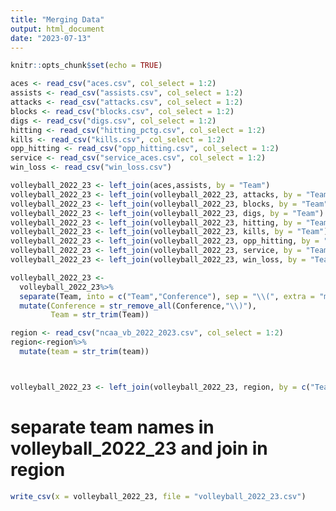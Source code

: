 ```yaml
---
title: "Merging Data"
output: html_document
date: "2023-07-13"
---
```


```r
knitr::opts_chunk$set(echo = TRUE)
```

```r
aces <- read_csv("aces.csv", col_select = 1:2)
assists <- read_csv("assists.csv", col_select = 1:2)
attacks <- read_csv("attacks.csv", col_select = 1:2)
blocks <- read_csv("blocks.csv", col_select = 1:2)
digs <- read_csv("digs.csv", col_select = 1:2)
hitting <- read_csv("hitting_pctg.csv", col_select = 1:2)
kills <- read_csv("kills.csv", col_select = 1:2)
opp_hitting <- read_csv("opp_hitting.csv", col_select = 1:2)
service <- read_csv("service_aces.csv", col_select = 1:2)
win_loss <- read_csv("win_loss.csv")
```

```r
volleyball_2022_23 <- left_join(aces,assists, by = "Team")
volleyball_2022_23 <- left_join(volleyball_2022_23, attacks, by = "Team")
volleyball_2022_23 <- left_join(volleyball_2022_23, blocks, by = "Team")
volleyball_2022_23 <- left_join(volleyball_2022_23, digs, by = "Team")
volleyball_2022_23 <- left_join(volleyball_2022_23, hitting, by = "Team")
volleyball_2022_23 <- left_join(volleyball_2022_23, kills, by = "Team")
volleyball_2022_23 <- left_join(volleyball_2022_23, opp_hitting, by = "Team")
volleyball_2022_23 <- left_join(volleyball_2022_23, service, by = "Team")
volleyball_2022_23 <- left_join(volleyball_2022_23, win_loss, by = "Team")
```

```r
volleyball_2022_23 <- 
  volleyball_2022_23%>%
  separate(Team, into = c("Team","Conference"), sep = "\\(", extra = "merge")%>%
  mutate(Conference = str_remove_all(Conference,"\\)"),
         Team = str_trim(Team))
```

```r
region <- read_csv("ncaa_vb_2022_2023.csv", col_select = 1:2)
region<-region%>%
  mutate(team = str_trim(team))



volleyball_2022_23 <- left_join(volleyball_2022_23, region, by = c("Team"="team"))
```

# separate team names in volleyball_2022_23 and join in region 
```r
write_csv(x = volleyball_2022_23, file = "volleyball_2022_23.csv")


```

